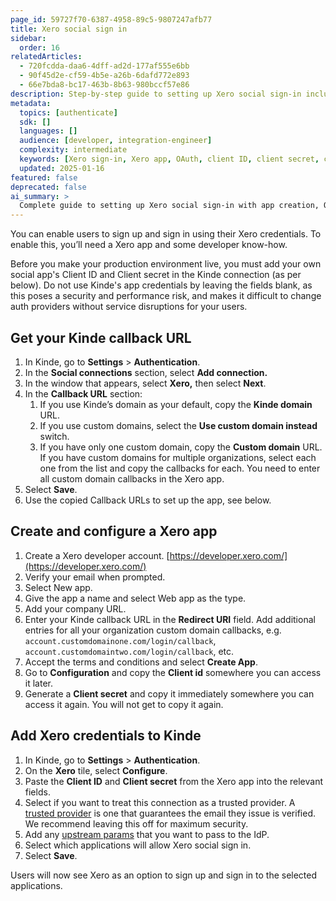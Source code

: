 ```yaml
---
page_id: 59727f70-6387-4958-89c5-9807247afb77
title: Xero social sign in
sidebar:
  order: 16
relatedArticles:
  - 720fcdda-daa6-4dff-ad2d-177af555e6bb
  - 90f45d2e-cf59-4b5e-a26b-6dafd772e893
  - 66e7bda8-bc17-463b-8b63-980bccf57e86
description: Step-by-step guide to setting up Xero social sign-in including Xero app creation, OAuth configuration, and Kinde integration.
metadata:
  topics: [authenticate]
  sdk: []
  languages: []
  audience: [developer, integration-engineer]
  complexity: intermediate
  keywords: [Xero sign-in, Xero app, OAuth, client ID, client secret, callback URL]
  updated: 2025-01-16
featured: false
deprecated: false
ai_summary: >
  Complete guide to setting up Xero social sign-in with app creation, OAuth configuration, and Kinde integration.
---
```


You can enable users to sign up and sign in using their Xero credentials. To enable this, you’ll need a Xero app and some developer know-how.

<Aside type="warning" title="Social sign in for production environments">

Before you make your production environment live, you must add your own social app's Client ID and Client secret in the Kinde connection (as per below). Do not use Kinde's app credentials by leaving the fields blank, as this poses a security and performance risk, and makes it difficult to change auth providers without service disruptions for your users.

</Aside>

## **Get your Kinde callback URL**

1. In Kinde, go to **Settings** > **Authentication**.
2. In the **Social connections** section, select **Add connection.**
3. In the window that appears, select **Xero,** then select **Next**. 
4. In the **Callback URL** section:
   1. If you use Kinde’s domain as your default, copy the **Kinde domain** URL.
   2. If you use custom domains, select the **Use custom domain instead** switch. 
   3. If you have only one custom domain, copy the **Custom domain** URL. If you have custom domains for multiple organizations, select each one from the list and copy the callbacks for each. You need to enter all custom domain callbacks in the Xero app.
5. Select **Save**.
6. Use the copied Callback URLs to set up the app, see below.

## **Create and configure a Xero app**

1. Create a Xero developer account. [https://developer.xero.com/](https://developer.xero.com/)
2. Verify your email when prompted.
3. Select New app.
4. Give the app a name and select Web app as the type.
5. Add your company URL.
6. Enter your Kinde callback URL in the **Redirect URI** field. Add additional entries for all your organization custom domain callbacks, e.g. `account.customdomainone.com/login/callback`, `account.customdomaintwo.com/login/callback`, etc.
7. Accept the terms and conditions and select **Create App**.
8. Go to **Configuration** and copy the **Client id** somewhere you can access it later.
9. Generate a **Client secret** and copy it immediately somewhere you can access it again. You will not get to copy it again.

## **Add Xero credentials to Kinde**

1. In Kinde, go to **Settings** > **Authentication**.
2. On the **Xero** tile, select **Configure**.
3. Paste the **Client ID** and **Client secret** from the Xero app into the relevant fields.
4. Select if you want to treat this connection as a trusted provider. A [trusted provider](/authenticate/about-auth/identity-and-verification/) is one that guarantees the email they issue is verified. We recommend leaving this off for maximum security.
5. Add any [upstream params](/authenticate/auth-guides/pass-params-idp/) that you want to pass to the IdP.
6. Select which applications will allow Xero social sign in.
7. Select **Save**.

Users will now see Xero as an option to sign up and sign in to the selected applications.
